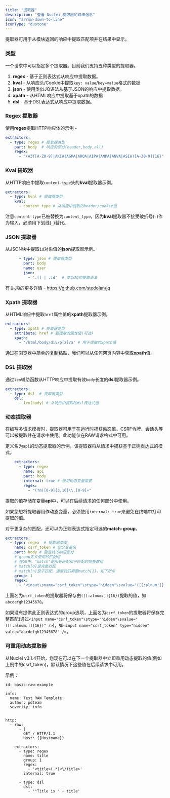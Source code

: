 ```yaml
---
title: "提取器"
description: "查看 Nuclei 提取器的详细信息"
icon: "arrow-down-to-line"
iconType: "duotone"
---
```


提取器可用于从模块返回的响应中提取匹配项并在结果中显示。


### 类型

一个请求中可以指定多个提取器。目前我们支持五种类型的提取器。

1. **regex** - 基于正则表达式从响应中提取数据。
2. **kval** - 从响应头/Cookie中提取`key: value`/`key=value`格式的数据
3. **json** - 使用类似JQ语法从基于JSON的响应中提取数据。
4. **xpath** - 从HTML响应中提取基于xpath的数据
5. **dsl** - 基于DSL表达式从响应中提取数据。

### Regex 提取器

使用**regex**提取HTTP响应体的示例 - 

```yaml
extractors:
  - type: regex # 提取器类型
    part: body  # 响应的部分(header,body,all)
    regex:
      - "(A3T[A-Z0-9]|AKIA|AGPA|AROA|AIPA|ANPA|ANVA|ASIA)[A-Z0-9]{16}"  # 用于提取的正则表达式
```

### Kval 提取器

从HTTP响应中提取`content-type`头的**kval**提取器示例。

```yaml
extractors:
  - type: kval # 提取器类型
    kval:
      - content_type # 从响应中提取的header/cookie值
```

注意`content-type`已被替换为`content_type`，因为**kval**提取器不接受破折号(`-`)作为输入，必须用下划线(`_`)替代。

### JSON 提取器

从JSON块中提取`id`对象值的**json**提取器示例。

```yaml
      - type: json # 提取器类型
        part: body
        name: user
        json:
          - '.[] | .id'  # 类似JQ的提取语法
```

有关JQ的更多详情 - https://github.com/stedolan/jq

### Xpath 提取器

从HTML响应中提取`href`属性值的**xpath**提取器示例。

```yaml
extractors:
  - type: xpath # 提取器类型
    attribute: href # 要提取的属性值(可选)
    xpath:
      - '/html/body/div/p[2]/a' # 用于提取的xpath值
```

通过在浏览器中简单的[复制粘贴](https://www.scientecheasy.com/2020/07/find-xpath-chrome.html/)，我们可以从任何网页内容中获取**xpath**值。

### DSL 提取器

通过`len`辅助函数从HTTP响应中提取有效`body`长度的**dsl**提取器示例。

```yaml
extractors:
  - type: dsl  # 提取器类型
    dsl:
      - len(body) # 从响应中提取的dsl表达式值
```

### 动态提取器

在编写多请求模板时，提取器可用于在运行时捕获动态值。CSRF令牌、会话头等可以被提取并在请求中使用。此功能仅在RAW请求格式中可用。

定义名为`api`的动态提取器的示例，该提取器将从请求中捕获基于正则表达式的模式。

```yaml
    extractors:
      - type: regex
        name: api
        part: body
        internal: true # 使用动态变量需要
        regex:
          - "(?m)[0-9]{3,10}\\.[0-9]+"
```

提取的值存储在变量**api**中，可以在后续请求的任何部分中使用。

如果您想将提取器用作动态变量，必须使用`internal: true`来避免在终端中打印提取的值。

对于更复杂的匹配，还可以为正则表达式指定可选的**match-group**。

```yaml
extractors:
  - type: regex  # 提取器类型
    name: csrf_token # 定义变量名
    part: body # 要查找的响应部分
    # group定义使用的匹配组
    # 在GO中，"match"是所有匹配和子匹配的完整数组
    # match[0]是完整匹配
    # match[n]是子匹配。通常我们需要match[1]，如下所示
    group: 1
    regex:
      - '<input\sname="csrf_token"\stype="hidden"\svalue="([[:alnum:]]{16})"\s/>'
```

上面名为`csrf_token`的提取器将保存由`([[:alnum:]]{16})`提取的值，如`abcdefgh12345678`。

如果没有提供此正则表达式的group选项，上面名为`csrf_token`的提取器将保存完整匹配(通过`<input name="csrf_token"\stype="hidden"\svalue="([[:alnum:]]{16})" />`)，如`<input name="csrf_token" type="hidden" value="abcdefgh12345678" />`。

### 可重用动态提取器

从Nuclei v3.1.4开始，您现在可以在下一个提取器中立即重用动态提取的值(例如上例中的csrf_token)，默认情况下这些值在后续请求中可用。

示例：
```
id: basic-raw-example

info:
  name: Test RAW Template
  author: pdteam
  severity: info


http:
  - raw:
      - |
        GET / HTTP/1.1
        Host: {{Hostname}}

    extractors:
      - type: regex
        name: title
        group: 1
        regex:
          - '<title>(.*)<\/title>'
        internal: true

      - type: dsl
        dsl:
          - '"Title is " + title'
```
